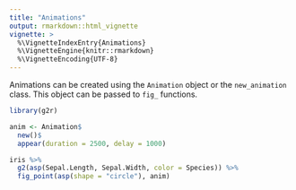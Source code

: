 ```yaml
---
title: "Animations"
output: rmarkdown::html_vignette
vignette: >
  %\VignetteIndexEntry{Animations}
  %\VignetteEngine{knitr::rmarkdown}
  %\VignetteEncoding{UTF-8}
---
```


Animations can be created using the `Animation` object or the `new_animation` class. This object can be passed to `fig_` functions.

```r
library(g2r)

anim <- Animation$
  new()$
  appear(duration = 2500, delay = 1000)

iris %>% 
  g2(asp(Sepal.Length, Sepal.Width, color = Species)) %>% 
  fig_point(asp(shape = "circle"), anim)
```
